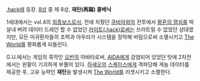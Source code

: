 [[.hack]]에 등장.
[[8상]] 중 제 8상, '''재탄(再誕) 콜베닉'''

1세대에서는 vol.4의 [[최종보스]]로서, 전에 치뤘던 [[쿠비아]]와의 전투에서 [[황혼의 열쇠]]를 박살내 버려 데이터 드레인 할 수 없었던 [[카이트(.hack)]]로써는 쓰러트릴 수 없었던 상대였지만, 모든 미귀환자들의 조력과 아우라가 시스템을 장악해 버림으로써 소멸시키고 [[The World]]를 평화롭게 되돌린다.

G.U.에서는 게임의 흑막인 [[오반]]의 아바타로써, [[AIDA]]에게 감염되어 있었던 탓에 2차전에서는 왼팔이 기괴하게 부풀어 있다.
[[하세오]]의 [[스케이스]]에게 격파당해 게놈 데이터를 제공한 후, 고유 능력인 '''재탄'''을 발생시켜 [[The World]]를 리셋시키고 소멸한다.
